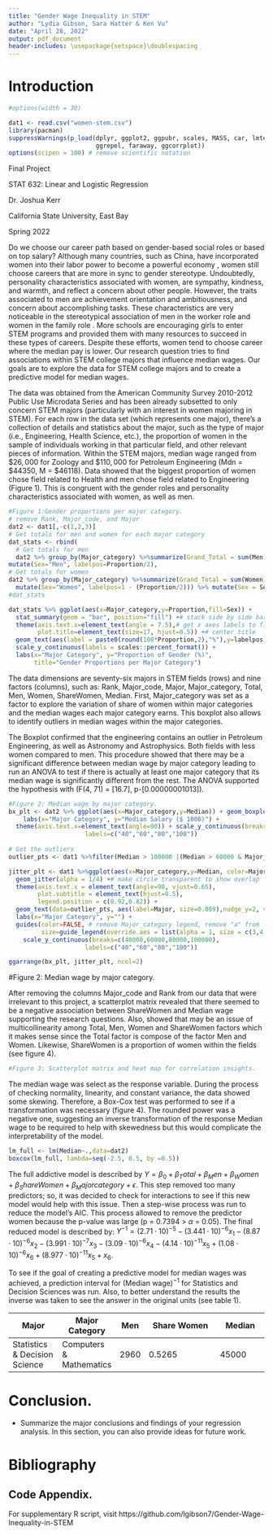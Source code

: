 ```yaml
---
title: "Gender Wage Inequality in STEM"
author: "Lydia Gibson, Sara Hatter & Ken Vu"
date: "April 28, 2022"
output: pdf_document
header-includes: \usepackage{setspace}\doublespacing
---
```

# Introduction
```r
#options(width = 30)
```

```r
dat1 <- read.csv("women-stem.csv")
library(pacman)
suppressWarnings(p_load(dplyr, ggplot2, ggpubr, scales, MASS, car, lmtest, 
                        ggrepel, faraway, ggcorrplot))
options(scipen = 100) # remove scientific notation
```


Final Project

STAT 632: Linear and Logistic Regression

Dr. Joshua Kerr

California State University, East Bay

Spring 2022


\break

\setlength\parindent{24pt} Do we choose our career path based on gender-based social roles or based on top salary? Although many countries, such as China, have incorporated women into their labor power to become a powerful economy , women still choose careers that are more in sync to gender stereotype. Undoubtedly, personality characteristics associated with women, are sympathy, kindness, and warmth, and reflect a concern about other people. However, the traits associated to men are achievement orientation and ambitiousness, and concern about accomplishing tasks. These characteristics are very noticeable in the stereotypical association of men in the worker role and women in the family role . More schools are encouraging girls to enter STEM programs and provided them with many resources to succeed in these types of careers. Despite these efforts, women tend to choose career where the median pay is lower. Our research question tries to find associations within STEM college majors that influence median wages. Our goals are to explore the data for STEM college majors and to create a predictive model for median wages.


\setlength\parindent{24pt} The data was obtained from the American Community Survey 2010-2012 Public Use Microdata Series and has been already subsetted to only concern STEM majors (particularly with an interest in women majoring in STEM). For each row in the data set (which represents one major), there’s a collection of details and statistics about the major, such as the type of major (i.e., Engineering, Health Science, etc.), the proportion of women in the sample of individuals working in that particular field, and other relevant pieces of information. Within the STEM majors, median wage ranged from $\$26,000$ for Zoology and $\$110,000$ for Petroleum Engineering (Mdn = $\$44350$, M = $\$46118$).  Data showed that the biggest proportion of women chose field related to Health and men chose field related to Engineering (Figure 1). This is congruent with the gender roles and personality characteristics associated with women, as well as men. 

```r
#Figure 1:Gender proportions per major category.
# remove Rank, Major_code, and Major
dat2 <- dat1[,-c(1,2,3)] 
# Get totals for men and women for each major category
dat_stats <- rbind(
  # Get totals for men
  dat2 %>% group_by(Major_category) %>%summarize(Grand_Total = sum(Men), Proportion=Grand_Total/sum(Total)) %>%
mutate(Sex="Men", labelpos=Proportion/2),
# Get totals for women
dat2 %>% group_by(Major_category) %>%summarize(Grand_Total = sum(Women), Proportion=Grand_Total/sum(Total)) %>%
  mutate(Sex="Women", labelpos=1 - (Proportion/2))) %>% mutate(Sex = Sex %>% factor(levels=c("Women","Men")))
#dat_stats

dat_stats %>% ggplot(aes(x=Major_category,y=Proportion,fill=Sex)) +
  stat_summary(geom = "bar", position="fill") +# stack side by side bars
  theme(axis.text.x=element_text(angle = 7.5),# get x axes labels to fit
        plot.title=element_text(size=17, hjust=0.5)) +# center title
  geom_text(aes(label = paste0(round(100*Proportion,2),"%"),y=labelpos),size = 3,) +
  scale_y_continuous(labels = scales::percent_format()) +
  labs(x="Major Category", y="Proportion of Gender (%)",
       title="Gender Proportions per Major Category")
```

\setlength\parindent{24pt} The data dimensions are seventy-six majors in STEM fields (rows) and nine factors (columns), such as: Rank, Major_code, Major, Major_category, Total, Men, Women, ShareWomen, Median. First, Major_category was set as a factor to explore the variation of share of women within major categories and the median wages each major category earns. This boxplot also allows to identify outliers in median wages within the major categories. 


\setlength\parindent{24pt} The Boxplot confirmed that the engineering contains an outlier in Petroleum Engineering, as well as Astronomy and Astrophysics. Both fields with less women compared to men. This procedure showed that there may be a significant difference between median wage by major category leading to run an ANOVA to test if there is actually at least one major category that its median wage is significantly different from the rest. The ANOVA supported the hypothesis with (F(4, 71) = [16.7], p-[0.00000001013]). 


```r
#Figure 2: Median wage by major category.
bx_plt <- dat2 %>% ggplot(aes(x=Major_category,y=Median)) + geom_boxplot() +
    labs(x="Major Category", y="Median Salary ($ 1000)") + 
  theme(axis.text.x=element_text(angle=90)) + scale_y_continuous(breaks=c(40000,60000,80000,100000),
                     labels=c("40","60","80","100"))
  
# Got the outliers
outlier_pts <- dat1 %>%filter(Median > 100000 |(Median > 60000 & Major_category == "Physical Sciences"))

jitter_plt <- dat1 %>%ggplot(aes(x=Major_category,y=Median, color=Major_category, size=ShareWomen)) +
  geom_jitter(alpha = 1/4) +# make circle transparent to show overlap
  theme(axis.text.x = element_text(angle=90, vjust=0.65),
        plot.subtitle = element_text(hjust=0.5),
        legend.position = c(0.92,0.82)) +
  geom_text(data=outlier_pts, aes(label=Major, size=0.089),nudge_y=2, vjust=-1.6, hjust=0.7) + # label outliers
  labs(x="Major Category", y="") +
  guides(color=FALSE, # remove Major_category legend, remove "a" from legend
         size=guide_legend(override.aes = list(alpha = 1, size = c(3,4.5,5.8)))) +
    scale_y_continuous(breaks=c(40000,60000,80000,100000),
                     labels=c("40","60","80","100"))

ggarrange(bx_plt, jitter_plt, ncol=2)
```
#Figure 2: Median wage by major category.


\setlength\parindent{24pt} After removing the columns Major_code and Rank from our data that were irrelevant to this project, a scatterplot matrix revealed that there seemed to be a negative association between ShareWomen and Median wage supporting the research questions. Also, showed that may be an issue of multicollinearity among Total, Men, Women and ShareWomen factors which it makes sense since the Total factor is compose of the factor Men and Women. Likewise, ShareWomen is a proportion of women within the fields (see figure 4).

```r
#Figure 3: Scatterplot matrix and heat map for correlation insights.


```

\setlength\parindent{24pt} The median wage was select as the response variable.  During the process of checking normality, linearity, and constant variance, the data showed some skewing. Therefore, a Box-Cox test was performed to see if a transformation was necessary (figure 4). The rounded power was a negative one, suggesting an inverse transformation of the response Median wage to be required to help with skewedness but this would complicate the interpretability of the model.

```r
lm_full <- lm(Median~.,data=dat2)
boxcox(lm_full, lambda=seq(-2.5, 0.5, by =0.5))
```

\setlength\parindent{24pt} The full addictive model is described by $Y= \beta_0 + \beta_Total + \beta_Men + \beta_Women + \beta_ShareWomen + \beta_Majorcategory + \epsilon$. This step removed too many predictors; so, it was decided to check for interactions to see if this new model would help with this issue. Then a step-wise process was run to reduce the model’s AIC. This process allowed to remove the predictor women because the p-value was large (p = 0.7394 > $\alpha$ = 0.05). The final reduced model is described by: $Y^{-1}= (2.71 \cdot 10)^{-5} - (3.441 \cdot 10)^{-6} x_1 - (8.87 \cdot 10)^{-6} x_2 - (3.991 \cdot 10)^{-7} x_3 - (3.09 \cdot 10)^{-6} x_4 - (4.14 \cdot 10)^{-11} x_5 + (1.08 \cdot 10)^{-6} x_6 + (8.977 \cdot 10)^{-11} x_5 + x_6$.


\setlength\parindent{24pt} To see if the goal of creating a predictive model for median wages was achieved, a prediction interval for (Median wage)$^{-1}$ for Statistics and Decision Sciences was run. Also, to better understand the results the inverse was taken to see the answer in the original units (see table 1).


|Major       |Major Category|Men|Share Women| Median|
|-------|-------|---|-----------|-------|
|Statistics & Decision Science|Computers & Mathematics|2960|0.5265|45000|


\setlength\parindent{24pt} 

# Conclusion. 

* Summarize the major conclusions and findings of your regression analysis. In this section, you can also provide ideas for future work.

\break

# Bibliography

## Code Appendix. 

For supplementary R script, visit https://github.com/lgibson7/Gender-Wage-Inequality-in-STEM
